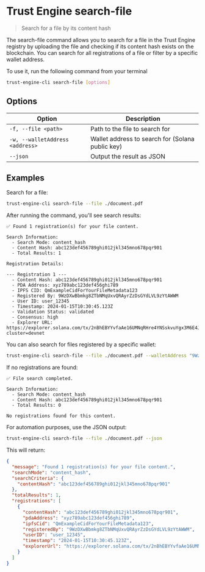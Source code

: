 # Trust Engine search-file

> Search for a file by its content hash

The search-file command allows you to search for a file in the Trust Engine registry by uploading the file and checking if its content hash exists on the blockchain. You can search for all registrations of a file or filter by a specific wallet address.

To use it, run the following command from your terminal

```bash
trust-engine-cli search-file [options]
```

## Options

| Option                      | Description                                       |
| --------------------------- | ------------------------------------------------- |
| `-f, --file <path>`         | Path to the file to search for                   |
| `-w, --walletAddress <address>` | Wallet address to search for (Solana public key) |
| `--json`                    | Output the result as JSON                         |

## Examples

Search for a file:

```bash
trust-engine-cli search-file --file ./document.pdf
```

After running the command, you'll see search results:

```
✅ Found 1 registration(s) for your file content.

Search Information:
  - Search Mode: content_hash
  - Content Hash: abc123def456789ghi012jkl345mno678pqr901
  - Total Results: 1

Registration Details:

--- Registration 1 ---
  - Content Hash: abc123def456789ghi012jkl345mno678pqr901
  - PDA Address: xyz789abc123def456ghi789
  - IPFS CID: QmExampleCidForYourFileMetadata123
  - Registered By: 9WzDXwBbmkg8ZTbNMqUxvQRAyrZzDsGYdLVL9zYtAWWM
  - User ID: user_12345
  - Timestamp: 2024-01-15T10:30:45.123Z
  - Validation Status: validated
  - Consensus: high
  - Explorer URL: https://explorer.solana.com/tx/2nBhEBYYvfaAe16UMNqRHre4YNSskvuYgx3M6E4JP1oDYvZEJHvoPzyUwkoB6VRYuVEMarHNr9RxJWnyb8FnFnBg?cluster=devnet
```

You can also search for files registered by a specific wallet:

```bash
trust-engine-cli search-file --file ./document.pdf --walletAddress "9WzDXwBbmkg8ZTbNMqUxvQRAyrZzDsGYdLVL9zYtAWWM"
```

If no registrations are found:

```
✅ File search completed.

Search Information:
  - Search Mode: content_hash
  - Content Hash: abc123def456789ghi012jkl345mno678pqr901
  - Total Results: 0

No registrations found for this content.
```

For automation purposes, use the JSON output:

```bash
trust-engine-cli search-file --file ./document.pdf --json
```

This will return:

```json
{
  "message": "Found 1 registration(s) for your file content.",
  "searchMode": "content_hash",
  "searchCriteria": {
    "contentHash": "abc123def456789ghi012jkl345mno678pqr901"
  },
  "totalResults": 1,
  "registrations": [
    {
      "contentHash": "abc123def456789ghi012jkl345mno678pqr901",
      "pdaAddress": "xyz789abc123def456ghi789",
      "ipfsCid": "QmExampleCidForYourFileMetadata123",
      "registeredBy": "9WzDXwBbmkg8ZTbNMqUxvQRAyrZzDsGYdLVL9zYtAWWM",
      "userID": "user_12345",
      "timestamp": "2024-01-15T10:30:45.123Z",
      "explorerUrl": "https://explorer.solana.com/tx/2nBhEBYYvfaAe16UMNqRHre4YNSskvuYgx3M6E4JP1oDYvZEJHvoPzyUwkoB6VRYuVEMarHNr9RxJWnyb8FnFnBg?cluster=devnet"
    }
  ]
}
```
